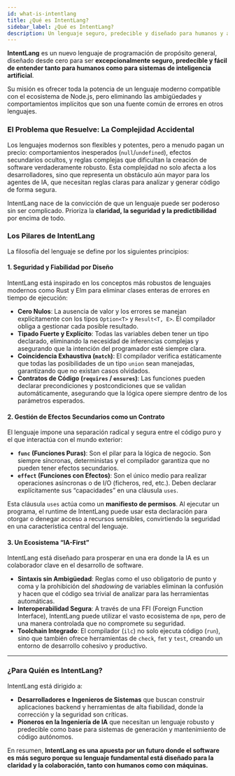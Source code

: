 ```yaml
---
id: what-is-intentlang
title: ¿Qué es IntentLang?
sidebar_label: ¿Qué es IntentLang?
description: Un lenguaje seguro, predecible y diseñado para humanos y agentes de IA.
---
```


**IntentLang** es un nuevo lenguaje de programación de propósito general, diseñado desde cero para ser **excepcionalmente seguro, predecible y fácil de entender tanto para humanos como para sistemas de inteligencia artificial**.

Su misión es ofrecer toda la potencia de un lenguaje moderno compatible con el ecosistema de Node.js, pero eliminando las ambigüedades y comportamientos implícitos que son una fuente común de errores en otros lenguajes.

### El Problema que Resuelve: La Complejidad Accidental

Los lenguajes modernos son flexibles y potentes, pero a menudo pagan un precio: comportamientos inesperados (`null`/`undefined`), efectos secundarios ocultos, y reglas complejas que dificultan la creación de software verdaderamente robusto. Esta complejidad no solo afecta a los desarrolladores, sino que representa un obstáculo aún mayor para los agentes de IA, que necesitan reglas claras para analizar y generar código de forma segura.

IntentLang nace de la convicción de que un lenguaje puede ser poderoso sin ser complicado. Prioriza la **claridad, la seguridad y la predictibilidad** por encima de todo.

### Los Pilares de IntentLang

La filosofía del lenguaje se define por los siguientes principios:

#### 1. Seguridad y Fiabilidad por Diseño

IntentLang está inspirado en los conceptos más robustos de lenguajes modernos como Rust y Elm para eliminar clases enteras de errores en tiempo de ejecución:

- **Cero Nulos**: La ausencia de valor y los errores se manejan explícitamente con los tipos `Option<T>` y `Result<T, E>`. El compilador obliga a gestionar cada posible resultado.
- **Tipado Fuerte y Explícito**: Todas las variables deben tener un tipo declarado, eliminando la necesidad de inferencias complejas y asegurando que la intención del programador esté siempre clara.
- **Coincidencia Exhaustiva (`match`)**: El compilador verifica estáticamente que todas las posibilidades de un tipo `union` sean manejadas, garantizando que no existan casos olvidados.
- **Contratos de Código (`requires` / `ensures`)**: Las funciones pueden declarar precondiciones y postcondiciones que se validan automáticamente, asegurando que la lógica opere siempre dentro de los parámetros esperados.

#### 2. Gestión de Efectos Secundarios como un Contrato

El lenguaje impone una separación radical y segura entre el código puro y el que interactúa con el mundo exterior:

- **`func` (Funciones Puras)**: Son el pilar para la lógica de negocio. Son siempre síncronas, deterministas y el compilador garantiza que no pueden tener efectos secundarios.
- **`effect` (Funciones con Efectos)**: Son el único medio para realizar operaciones asíncronas o de I/O (ficheros, red, etc.). Deben declarar explícitamente sus “capacidades” en una cláusula `uses`.

Esta cláusula `uses` actúa como un **manifiesto de permisos**. Al ejecutar un programa, el runtime de IntentLang puede usar esta declaración para otorgar o denegar acceso a recursos sensibles, convirtiendo la seguridad en una característica central del lenguaje.

#### 3. Un Ecosistema “IA-First”

IntentLang está diseñado para prosperar en una era donde la IA es un colaborador clave en el desarrollo de software.

- **Sintaxis sin Ambigüedad**: Reglas como el uso obligatorio de punto y coma y la prohibición del _shadowing_ de variables eliminan la confusión y hacen que el código sea trivial de analizar para las herramientas automáticas.
- **Interoperabilidad Segura**: A través de una FFI (Foreign Function Interface), IntentLang puede utilizar el vasto ecosistema de `npm`, pero de una manera controlada que no compromete su seguridad.
- **Toolchain Integrado**: El compilador (`ilc`) no solo ejecuta código (`run`), sino que también ofrece herramientas de `check`, `fmt` y `test`, creando un entorno de desarrollo cohesivo y productivo.

---

### ¿Para Quién es IntentLang?

IntentLang está dirigido a:

- **Desarrolladores e Ingenieros de Sistemas** que buscan construir aplicaciones backend y herramientas de alta fiabilidad, donde la corrección y la seguridad son críticas.
- **Pioneros en la Ingeniería de IA** que necesitan un lenguaje robusto y predecible como base para sistemas de generación y mantenimiento de código autónomos.

En resumen, **IntentLang es una apuesta por un futuro donde el software es más seguro porque su lenguaje fundamental está diseñado para la claridad y la colaboración, tanto con humanos como con máquinas.**
